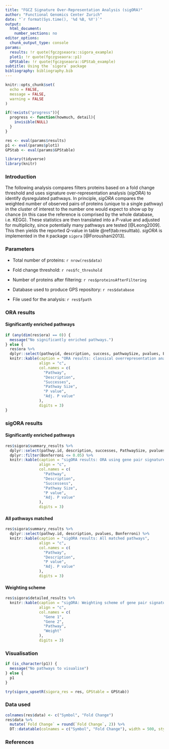 ```yaml
---
title: "FGCZ Signature Over-Representation Analysis (sigORA)"
author: "Functional Genomics Center Zurich"
date: "`r format(Sys.time(), '%d %B, %Y')`"
output:
  html_document:
    number_sections: no
editor_options:
  chunk_output_type: console
params:
  results: !r quote(fgczgseaora::sigora_example)
  plot1: !r quote(fgczgseaora::p1)
  GPStable: !r quote(fgczgseaora::GPStab_example)
subtitle: Using the `sigora` package
bibliography: bibliography.bib
---
```


```r
knitr::opts_chunk$set(
  echo = FALSE,
  message = FALSE,
  warning = FALSE
)

if(!exists("progress")){
  progress <- function(howmuch, detail){
    invisible(NULL)
  }
}

res <- eval(params$results)
p1 <- eval(params$plot1)
GPStab <- eval(params$GPStable)

library(tidyverse)
library(knitr)
```

### Introduction

The following analysis compares filters proteins based on a fold change threshold and uses signature over-representation analysis (*sigORA*) to identify dysregulated pathways. In principle, *sigORA* compares the weighted number of observed pairs of proteins (unique to a single pathway)  in the cluster of interest to the number one would expect to show up by chance (in this case the reference is comprised by the whole database, i.e. KEGG). These statistics are then translated into a *P*-value and adjusted for multiplicity, since potentially many pathways are tested [@Leong2009]. This then yields the reported *Q*-value in table \@ref(tab:resulttab). *sigORA* is implemented in the `R` package `sigora` [@Foroushani2013].

### Parameters

- Total number of proteins: `r nrow(res$data)`

- Fold change threshold: `r res$fc_threshold`

- Number of proteins after filtering: `r res$proteinsAfterFiltering`

- Database used to produce GPS repository: `r res$database`

- File used for the analysis: `r res$fpath`

### ORA results {.tabset .tabset-pills}

#### Significantly enriched pathways

```r
if (any(dim(res$ora) == 0)) {
  message("No significantly enriched pathways.")
} else {
  res$ora %>% 
  dplyr::select(pathwyid, description, success, pathwaySize, pvalues, Bonfer) %>% 
  knitr::kable(caption = "ORA results: classical overrepresentation analysis using Fisher's exact test", 
               align = "c",
               col.names = c(
                 "Pathway",
                 "Description",
                 "Successes",
                 "Pathway Size",
                 "P value",
                 "Adj. P value"
               ),
               digits = 3)
}
```


### sigORA results {.tabset .tabset-pills}

#### Significantly enriched pathways


```r
res$sigora$summary_results %>% 
  dplyr::select(pathwy.id, description, successes, PathwaySize, pvalues, Bonferroni) %>% 
  dplyr::filter(Bonferroni <= 0.05) %>% 
  knitr::kable(caption = "sigORA results: ORA using gene pair signatures", 
               align = "c",
               col.names = c(
                 "Pathway",
                 "Description",
                 "Successess",
                 "Pathway Size",
                 "P value",
                 "Adj. P value"
               ),
               digits = 3)
```

#### All pathways matched

```r
res$sigora$summary_results %>% 
  dplyr::select(pathwy.id, description, pvalues, Bonferroni) %>% 
  knitr::kable(caption = "sigORA results: All matched pathways", 
               align = "c",
               col.names = c(
                 "Pathway",
                 "Description",
                 "P value",
                 "Adj. P value"
               ),
               digits = 3)
```

#### Weighting scheme

```r
res$sigora$detailed_results %>% 
  knitr::kable(caption = "sigORA: Weighting scheme of gene pair signatures used",
               align = "c",
               col.names = c(
                 "Gene 1",
                 "Gene 2",
                 "Pathway",
                 "Weight"
               ),
               digits = 3)
```

### Visualisation

```r
if (is_character(p1)) {
  message("No pathways to visualise")
} else {
  p1
}
```

```r
try(sigora_upsetR(sigora_res = res, GPStable = GPStab))
```


### Data used

```r
colnames(res$data) <- c("Symbol", "Fold Change")
res$data %>%
  mutate(`Fold Change` = round(`Fold Change`, 2)) %>% 
  DT::datatable(colnames = c("Symbol", "Fold Change"), width = 500, style = "bootstrap")
```


### References

